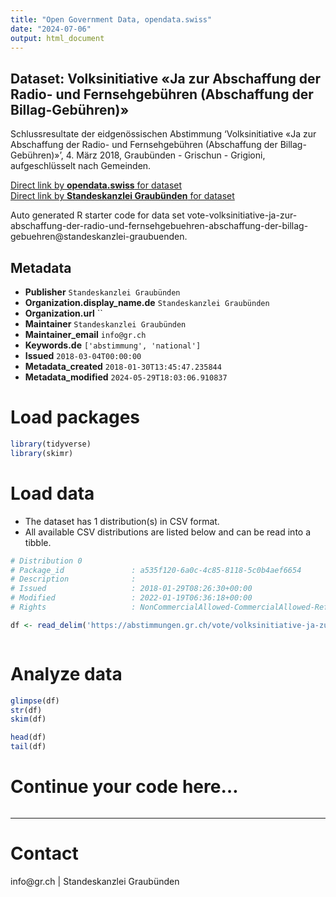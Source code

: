 ```yaml
---
title: "Open Government Data, opendata.swiss"
date: "2024-07-06"
output: html_document
---
```


## Dataset: Volksinitiative «Ja zur Abschaffung der Radio- und Fernsehgebühren (Abschaffung der Billag-Gebühren)»

Schlussresultate der eidgenössischen Abstimmung 'Volksinitiative «Ja zur Abschaffung der Radio- und Fernsehgebühren (Abschaffung der Billag-Gebühren)»', 4. März 2018, Graubünden - Grischun - Grigioni, aufgeschlüsselt nach Gemeinden.

[Direct link by **opendata.swiss** for dataset](https://opendata.swiss/de/dataset/volksinitiative-ja-zur-abschaffung-der-radio-und-fernsehgebuhren-abschaffung-der-billag-gebuhre)<br>
[Direct link by **Standeskanzlei Graubünden** for dataset](https://abstimmungen.gr.ch/vote/volksinitiative-ja-zur-abschaffung-der-radio-und-fernsehgebuehren-abschaffung-der-billag-gebuehren/data)

Auto generated R starter code for data set vote-volksinitiative-ja-zur-abschaffung-der-radio-und-fernsehgebuehren-abschaffung-der-billag-gebuehren@standeskanzlei-graubuenden.

## Metadata

- **Publisher** `Standeskanzlei Graubünden`
- **Organization.display_name.de** `Standeskanzlei Graubünden`
- **Organization.url** ``
- **Maintainer** `Standeskanzlei Graubünden`
- **Maintainer_email** `info@gr.ch`
- **Keywords.de** `['abstimmung', 'national']`
- **Issued** `2018-03-04T00:00:00`
- **Metadata_created** `2018-01-30T13:45:47.235844`
- **Metadata_modified** `2024-05-29T18:03:06.910837`


# Load packages

```r

library(tidyverse)
library(skimr)

```

# Load data

-   The dataset has 1 distribution(s) in CSV format.
-   All available CSV distributions are listed below and can be read into a tibble.

```r

# Distribution 0
# Package_id               : a535f120-6a0c-4c85-8118-5c0b4aef6654
# Description              : 
# Issued                   : 2018-01-29T08:26:30+00:00
# Modified                 : 2022-01-19T06:36:18+00:00
# Rights                   : NonCommercialAllowed-CommercialAllowed-ReferenceRequired

df <- read_delim('https://abstimmungen.gr.ch/vote/volksinitiative-ja-zur-abschaffung-der-radio-und-fernsehgebuehren-abschaffung-der-billag-gebuehren/data-csv')



```

# Analyze data

```r

glimpse(df)
str(df)
skim(df)

head(df)
tail(df)

```

# Continue your code here...

```r

```

------------------------------------------------------------------------

# Contact

info@gr.ch | Standeskanzlei Graubünden
